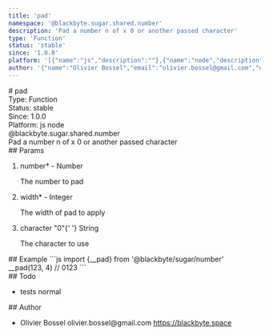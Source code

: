 ```yaml
---
title: 'pad'
namespace: '@blackbyte.sugar.shared.number'
description: 'Pad a number n of x 0 or another passed character'
type: 'Function'
status: 'stable'
since: '1.0.0'
platform: '[{"name":"js","description":""},{"name":"node","description":""}]'
author: '{"name":"Olivier Bossel","email":"olivier.bossel@gmail.com","url":"https://blackbyte.space"}'
---
```


<div class="docmap-mdx">
  # pad
  <div class="_metas">
    <div class="_type">
      <span class="_type-label">Type:</span>
      <span class="_type-value">Function</span>
    </div>
    <div class="_status">
      <span class="_status-label">Status:</span>
      <span class="_status-value -stable">stable</span>
    </div>
    <div class="_since">
      <span class="_since-label">Since:</span>
      <span class="_since-value">1.0.0</span>
    </div>
    <div class="_platform">
      <span class="_platform-label">Platform:</span>
      <span class="_platform-value -js">js</span>
      <span class="_platform-value -node">node</span>
    </div>
  </div>
  <div class="_namespace">@blackbyte.sugar.shared.number</div>
  <div class="_description typo-lead typo-format">
    Pad a number n of x 0 or another passed character
  </div>
  <div class="_params">
    ## Params
    <ol class="_list">
      <li class="_item">
        <span class="_name">
          number<span class="_required">*</span>
        </span>
        <span class="_default">-</span> <span class="_type">Number</span>
        <p class="_description">The number to pad</p>
      </li>
      <li class="_item">
        <span class="_name">
          width<span class="_required">*</span>
        </span>
        <span class="_default">-</span> <span class="_type">Integer</span>
        <p class="_description">The width of pad to apply</p>
      </li>
      <li class="_item">
        <span class="_name">character</span>
        <span class="_default">&quot;0&quot;</span>{' '}
        <span class="_type">String</span>
        <p class="_description">The character to use</p>
      </li>
    </ol>
  </div>
  <div class="_examples">
    ## Example ```js import {__pad} from '@blackbyte/sugar/number' __pad(123, 4)
    // 0123 ```
  </div>
  <div class="_todo">
    ## Todo
    <ul class="_list">
      <li class="_item">
        <span class="_description">tests</span>
        <span class="_priority -normal">normal</span>
      </li>
    </ul>
  </div>
  <div class="_author">
    ## Author
    <ul class="_list">
      <li class="_item">
        <span class="_name">Olivier Bossel</span>
        <span class="_email">olivier.bossel@gmail.com</span>
        <a href="https://blackbyte.space" target="_blank" class="_url">
          https://blackbyte.space
        </a>
      </li>
    </ul>
  </div>
</div>
